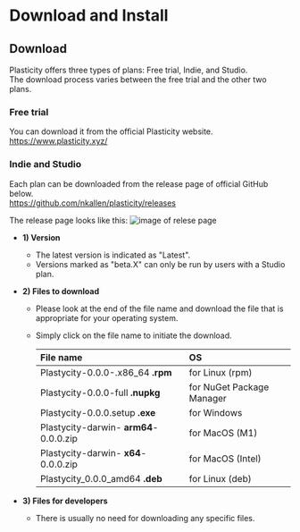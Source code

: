  # Download and Install

## Download
Plasticity offers three types of plans: Free trial, Indie, and Studio. <br />
The download process varies between the free trial and the other two plans.

### Free trial
You can download it from the official Plasticity website.<br />
https://www.plasticity.xyz/

### Indie and Studio
Each plan can be downloaded from the release page of official GitHub below.<br />
https://github.com/nkallen/plasticity/releases

The release page looks like this:
![image of relese page ](./img/github-release-page.png)

- **1) Version**
   - The latest version is indicated as "Latest".
   - Versions marked as "beta.X" can only be run by users with a Studio plan.

- **2) Files to download**
   - Please look at the end of the file name and download the file that is appropriate for your operating system.
   - Simply click on the file name to initiate the download.

       | File name                         | OS                        |
       | :-------------------------------- | :------------------------ |
       | Plastycity-0.0.0-.x86_64 **.rpm**      | for Linux (rpm)           |
       | Plastycity-0.0.0-full **.nupkg**       | for NuGet Package Manager |
       | Plastycity-0.0.0.setup **.exe**        | for Windows               |
       | Plastycity-darwin- **arm64**-0.0.0.zip | for MacOS (M1)            |
       | Plastycity-darwin- **x64**-0.0.0.zip   | for MacOS (Intel)         |
       | Plastycity_0.0.0_amd64 **.deb**        | for Linux (deb)           |

- **3) Files for developers**
   - There is usually no need for downloading any specific files.